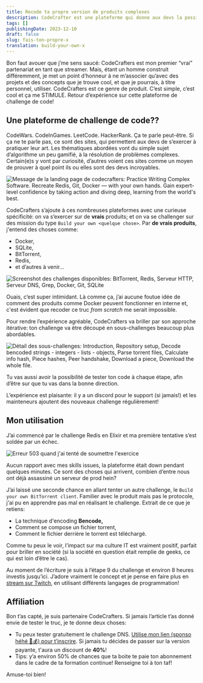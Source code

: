 ```yaml
---
title: Recode ta propre version de produits complexes
description: CodeCrafter est une plateforme qui donne aux devs la possibilité de tenter de re-coder des produits connus comme Docker ou un serveur DNS... Retour d'expérience
tags: []
publishingDate: 2023-12-10
draft: false
slug: fais-ton-propre-x
translation: build-your-own-x
---
```




Bon faut avouer que j’me sens saucé: CodeCrafters est mon premier “vrai”
partenariat en tant que streamer. Mais, étant un homme construit différemment,
je met un point d’honneur à ne m’associer qu’avec des projets et des concepts
que je trouve cool, et que je pourrais, à titre personnel, utiliser.
CodeCrafters est ce genre de produit. C’est simple, c’est cool et ça me STIMULE.
Retour d’expérience sur cette plateforme de challenge de code!

## Une plateforme de challenge de code??

CodeWars. CodeInGames. LeetCode. HackerRank. Ça te parle peut-être. Si ça ne te
parle pas, ce sont des sites, qui permettent aux devs de s’exercer à pratiquer
leur art. Les thématiques abordées vont du simple sujet d’algorithme un peu
gamifié, à la résolution de problèmes complexes. Certain(e)s y vont par
curiosité, d’autres voient ces sites comme un moyen de prouver à quel point ils
ou elles sont des devs incroyables.

<Image
  src={codeCrafterLanding}
  alt="Message de la landing page de codecrafters:
Practice Writing Complex Software. Recreate Redis, Git, Docker — with your own
hands. Gain expert-level confidence by taking action and diving deep, learning
from the world's best."
/>

CodeCrafters s’ajoute à ces nombreuses plateformes avec une curieuse
spécificité: on va s’exercer sur de **vrais** produits; et on va se challenger
sur des mission du type `Build your own <quelque chose>`. Par **de vrais
produits**, j'entend des choses comme:

- Docker,
- SQLite,
- BitTorrent,
- Redis,
- et d’autres à venir…

<Image
  src={trackDiversity}
  alt="Screenshot des challenges disponibles:
BitTorrent, Redis, Serveur HTTP, Serveur DNS, Grep, Docker, Git, SQLite"
/>

Ouais, c’est super intimidant. Là comme ça, j’ai aucune foutue idée de comment
des produits comme Docker peuvent fonctionner en interne et, c'est évident que
recoder ce truc _from scratch_ me serait impossible.

Pour rendre l’expérience agréable, CodeCrafters va briller par son approche
itérative: ton challenge va être découpé en sous-challenges beaucoup plus
abordables.

<Image
  src={trackDetails}
  alt="Détail des sous-challenges: Introduction,
Repository setup, Decode bencoded strings - integers - lists - objects, Parse
torrent files, Calculate info hash, Piece hashes, Peer handshake, Download a
piece, Download the whole file."
/>

Tu vas aussi avoir la possibilité de tester ton code à chaque étape, afin d’être
sur que tu vas dans la bonne direction.

L’expérience est plaisante: il y a un discord pour le support (si jamais!) et
les mainteneurs ajoutent des nouveaux challenge régulièrement!

## Mon utilisation

J’ai commencé par le challenge Redis en Elixir et ma première tentative s’est
soldée par un échec.

<Image
  src={terminalOutput}
  alt="Erreur 503 quand j'ai tenté de soumettre
l'exercice"
/>

Aucun rapport avec mes skills issues, la plateforme était down pendant quelques
minutes. Ce sont des choses qui arrivent, combien d’entre nous ont déjà
assassiné un serveur de prod hein?

J’ai laissé une seconde chance en allant tenter un autre challenge, le `Build
your own BitTorrent client`. Familier avec le produit mais pas le protocole,
j'ai pu en apprendre pas mal en réalisant le challenge. Extrait de ce que je
retiens:

- La technique d'encoding **Bencode,**
- Comment se compose un fichier torrent,
- Comment le fichier derrière le torrent est téléchargé.

Comme tu peux le voir, l’impact sur ma culture IT est vraiment positif, parfait
pour briller en société (si la société en question était remplie de geeks, ce
qui est loin d’être le cas).

Au moment de l’écriture je suis à l’étape 9 du challenge et environ 8 heures
investis jusqu’ici. J’adore vraiment le concept et je pense en faire plus en
[stream sur Twitch](https://twitch.tv/LLCoolChris_), en utilisant différents
langages de programmation!

## Affiliation

Bon t’as capté, je suis partenaire CodeCrafters. Si jamais l’article t’as donné
envie de tester le truc, je te donne deux choses:

- Tu peux tester gratuitement le challenge DNS. [Utilise mon lien (sponso héhé
  🤑💰) pour t’inscrire](https://app.codecrafters.io/join?via=Christopher2K). Si
  jamais tu décides de passer sur la version payante, t'aura un discount de
  **40%**!
- Tips: y’a environ 50% de chances que ta boite te paie ton abonnement dans le
  cadre de ta formation continue! Renseigne toi à ton taf!

Amuse-toi bien!
